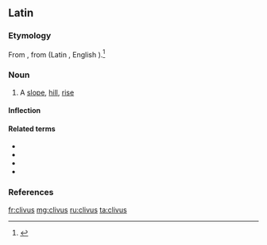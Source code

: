 ==Latin==
===Etymology===
From {{etyl|ine-pro|la}} {{recons|ḱleywo-|lang=ine-pro}}, from {{proto|ine-pro|ḱley-|to lean|lang=la}} (Latin {{term|clino|clīnō|lang=la}}, English {{term|lean|lang=en}}).<ref>{{R:Online Etymology Dictionary|declivity}}</ref>

===Noun===
{{la-noun|clīvus|clivi|clīvī|m|second}}

# A [[slope]], [[hill]], [[rise]]

====Inflection====
{{la-decl-2nd|cliv|clīv}}

====Related terms====
* {{l|la|clinatus|clīnātus}}
* {{l|la|clino|clīnō}}
* {{l|la|clivosus|clīvōsus}}
* {{l|la|clivulus|clīvulus}}

===References===
<references/> 

[[fr:clivus]]
[[mg:clivus]]
[[ru:clivus]]
[[ta:clivus]]